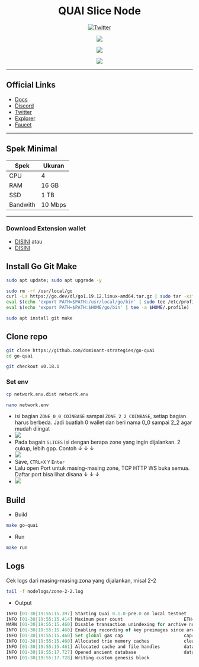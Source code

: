 <div align="center">

# QUAI Slice Node

[![Twitter](https://img.shields.io/twitter/follow/megumii?style=social)](https://twitter.com/megumii_tez)

[![](https://img.shields.io/static/v1?label=Telegram&message=%E2%9D%A4&logo=Telegram&color=%23e609e6)](https://KatouMegumi.t.me)

[![](https://img.shields.io/static/v1?label=Discord&message=%E2%9D%A4&logo=Discord&color=%23e609e6)](https://discordapp.com/users/873803230042263563)

[![](https://komarev.com/ghpvc/?username=Megumiiiiii&color=e609e6&style=plastic&label=Visitors)]()

</div>

---

## Official Links
- [Docs](https://docs.quai.network/node/node-overview/run-a-node)
- [Discord](https://discord.gg/quai/)
- [Twitter](https://twitter.com/QuaiNetwork)
- [Explorer](https://cyprus1.colosseum.quaiscan.io/)
- [Faucet](https://faucet.quai.network/)

---

## Spek Minimal

| Spek | Ukuran |
|----------|----------|
| CPU | 4 |
| RAM | 16 GB |
| SSD | 1 TB |
| Bandwith | 10 Mbps |

---

### Download Extension wallet

- [DISINI](https://chrome.google.com/webstore/detail/pelagus/gaegollnpijhedifeeeepdoffkgfcmbc)
atau
- [DISINI](https://chrome.google.com/webstore/detail/koala-wallet/lnnnmfcpbkafcpgdilckhmhbkkbpkmid/related)

## Install Go Git Make

```sh filename="update system" copy
sudo apt update; sudo apt upgrade -y
```

```sh filename="cara mudah install Go, thanks KJ" copy
sudo rm -rf /usr/local/go
curl -Ls https://go.dev/dl/go1.19.12.linux-amd64.tar.gz | sudo tar -xzf - -C /usr/local
eval $(echo 'export PATH=$PATH:/usr/local/go/bin' | sudo tee /etc/profile.d/golang.sh)
eval $(echo 'export PATH=$PATH:$HOME/go/bin' | tee -a $HOME/.profile)
```

```sh filename="update system" copy
sudo apt install git make
```

## Clone repo

```sh filename="clone" copy
git clone https://github.com/dominant-strategies/go-quai
cd go-quai
```

```sh filename="checkout" copy
git checkout v0.18.1
```



### Set env

```sh filename="env" copy
cp network.env.dist network.env
```

```sh filename="env" copy
nano network.env
```

- isi bagian `ZONE_0_0_COINBASE` sampai `ZONE_2_2_COINBASE`, setiap bagian harus berbeda. Jadi buatlah 0 wallet dan beri nama 0_0 sampai 2_2 agar mudah diingat
- [![](https://nlecg2zmigzzmgu2ycppuogzg76xrrzzhz6v7ijginxfsc4eo7rq.arweave.net/asgjayxBs5YamsCe-jjZN_14xzk-fV-hJkNuWQuEd-M)]()
- Pada bagain `SLICES` isi dengan berapa zone yang ingin dijalankan. 2 cukup, lebih gpp. Contoh ↓ ↓ ↓
- [![](https://d5mcka6uo774qh3wbcjvqurwyiry3akaaspq2qtdt7joku23ndzq.arweave.net/H1glA9R3_8gfdgiTWFI2wiONgUAEnw1CY5_S5VNbaPM)]()
- Save, `CTRL+X` `Y` `Enter`
- Lalu open Port untuk masing-masing zone, TCP HTTP WS buka semua. Daftar port bisa lihat disana ↓ ↓ ↓
- [![](https://eishul5m2oiqrfdlkfcgkwi2n473l2r3ad5sd72htcd6cll27fsq.arweave.net/IiR6L6zTkQiUa1FEZVkabz-16jsA-yH_R5iH4S16-WU)]()


## Build
- Build

```sh filename="make" copy
make go-quai
```

- Run 

```sh filename="run" copy
make run
```

## Logs

Cek logs dari masing-masing zona yang dijalankan, misal 2-2

```sh filename="logs 2-2" copy
tail -f nodelogs/zone-2-2.log
```

- Output

```jsx filename="output" 
INFO [01-30|19:55:15.397] Starting Quai 0.1.0-pre.0 on local testnet 
INFO [01-30|19:55:15.414] Maximum peer count                       ETH=50 total=50
WARN [01-30|19:55:15.460] Disable transaction unindexing for archive node 
INFO [01-30|19:55:15.460] Enabling recording of key preimages since archive mode is used 
INFO [01-30|19:55:15.460] Set global gas cap                       cap=50,000,000
INFO [01-30|19:55:15.460] Allocated trie memory caches             clean=307.00MiB dirty=0.00B
INFO [01-30|19:55:15.461] Allocated cache and file handles         database=/Users/user/Library/Quai/local/zone-0-0/quai/chaindata cache=512.00MiB handles=5120
INFO [01-30|19:55:17.727] Opened ancient database                  database=/Users/user/Library/Quai/local/zone-0-0/quai/chaindata/ancient readonly=false
INFO [01-30|19:55:17.728] Writing custom genesis block
```

#



